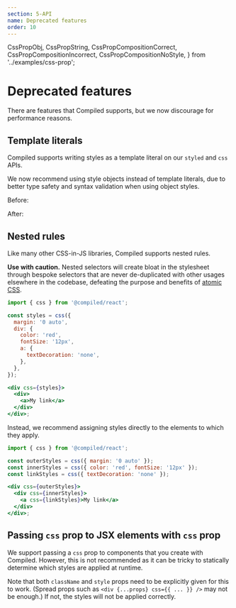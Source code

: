 ```yaml
---
section: 5-API
name: Deprecated features
order: 10
---
```


  CssPropObj,
  CssPropString,
  CssPropCompositionCorrect,
  CssPropCompositionIncorrect,
  CssPropCompositionNoStyle,
} from '../examples/css-prop';

# Deprecated features

There are features that Compiled supports, but we now discourage for performance reasons.

## Template literals

Compiled supports writing styles as a template literal on our `styled` and `css` APIs.

We now recommend using style objects instead of template literals, due to better type safety and syntax validation when using object styles.

Before:

<CssPropString />

After:

<CssPropObj />

## Nested rules

Like many other CSS-in-JS libraries, Compiled supports nested rules.

**Use with caution.** Nested selectors will create bloat in the stylesheet through bespoke selectors that are never de-duplicated with other usages elsewhere in the codebase, defeating the purpose and benefits of [atomic CSS](/atomic-css).

```jsx
import { css } from '@compiled/react';

const styles = css({
  margin: '0 auto',
  div: {
    color: 'red',
    fontSize: '12px',
    a: {
      textDecoration: 'none',
    },
  },
});

<div css={styles}>
  <div>
    <a>My link</a>
  </div>
</div>;
```

Instead, we recommend assigning styles directly to the elements to which they apply.

```jsx
import { css } from '@compiled/react';

const outerStyles = css({ margin: '0 auto' });
const innerStyles = css({ color: 'red', fontSize: '12px' });
const linkStyles = css({ textDecoration: 'none' });

<div css={outerStyles}>
  <div css={innerStyles}>
    <a css={linkStyles}>My link</a>
  </div>
</div>;
```

## Passing `css` prop to JSX elements with `css` prop

We support passing a `css` prop to components that you create with Compiled. However, this is not recommended as it can be tricky to statically determine which styles are applied at runtime.

<CssPropCompositionCorrect />

Note that both `className` and `style` props need to be explicitly given for this to work. (Spread props such as `<div {...props} css={{ ... }} />` may not be enough.) If not, the styles will not be applied correctly.
